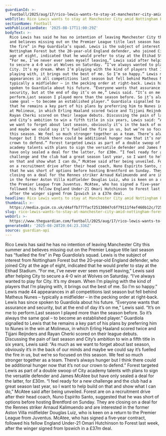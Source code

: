 ```yaml
---
guardianId: >-
  football/2025/aug/17/rico-lewis-wants-to-stay-at-manchester-city-amid-nottingham-forest-interest
webTitle: Rico Lewis wants to stay at Manchester City amid Nottingham Forest interest
sectionName: Football
webPublicationDate: '2025-08-17T11:00:29Z'
bodyText: >-
  Rico Lewis has said he has no intention of leaving Manchester City this summer
  and believes missing out on the Premier League title last season has “fuelled
  the fire” in Pep Guardiola’s squad. Lewis is the subject of interest from
  Nottingham Forest but the 20‑year‑old England defender, who joined City at the
  age of eight, indicated that he would prefer to stay at the Etihad Stadium.
  “For me, I’ve never ever seen myself leaving,” Lewis said after helping City
  to secure a 4-0 win at Wolves on Saturday. “I’ve always wanted to play for
  City. It’s my dream. When I’m playing with the kind of players that I’m
  playing with, it brings out the best of me. So I’m so happy.” Lewis made 44
  appearances in all competitions last season but fell behind Matheus Nunes –
  typically a midfielder – in the pecking order at right‑back. Lewis has since
  spoken to Guardiola about his future. “Everyone wants that assurance and
  security, but at the end of day it’s on me,” Lewis said. “It’s on me to
  perform.Last season I played more than the season before. So it’s always the
  same goal – to become an established player.” Guardiola signalled to Lewis
  that he remains a key part of his plans by preferring him to Nunes in the win
  at Molineux, in which Erling Haaland scored twice and Tijjani Reijnders and
  Rayan Cherki scored on their league debuts. Discussing the pain of last season
  and City’s ambition to win a fifth title in six years, Lewis said: “As much as
  we want to forget about last season, obviously it’s in the back of our minds
  and maybe we could say it’s fuelled the fire in us, but we’re so focused on
  this season. We feel so much stronger together as a team. There’s always
  hunger but I think there could be additional hunger now that it’s not our
  crown to defend.” Forest targeted Lewis as part of a double swoop of City
  academy talents with plans to sign the versatile defender and James McAtee but
  have only sealed a deal for the latter, for £30m. “I feel ready for a new
  challenge and the club had a great season last year, so I want to help build
  on that and show what I can do,” McAtee said after being unveiled. Forest are
  on a recruitment drive after their head coach, Nuno Espírito Santo, suggested
  that he was short of options before hosting Brentford on Sunday. They are
  closing on a deal for the Rennes striker Arnaud Kalimuendo and are interested
  in the former Aston Villa midfielder Douglas Luiz, who is keen on a return to
  the Premier League from Juventus. McAtee, who has signed a five‑year contract,
  followed his fellow England Under-21 Omari Hutchinson to Forest last week,
  after the winger signed from Ipswich in a £37m deal.
headline: Rico Lewis wants to stay at Manchester City amid Nottingham Forest interest
thumbnail: >-
  https://media.guim.co.uk/d4affb777facf25130847c6f79111f4ef460b12c/725_0_4451_3561/500.jpg
slug: rico-lewis-wants-to-stay-at-manchester-city-amid-nottingham-forest-interest
webUrl: >-
  https://www.theguardian.com/football/2025/aug/17/rico-lewis-wants-to-stay-at-manchester-city-amid-nottingham-forest-interest
generatedAt: '2025-08-28T20:04:23.336Z'
source: guardian-api
---
```

Rico Lewis has said he has no intention of leaving Manchester City this summer and believes missing out on the Premier League title last season has “fuelled the fire” in Pep Guardiola’s squad. Lewis is the subject of interest from Nottingham Forest but the 20‑year‑old England defender, who joined City at the age of eight, indicated that he would prefer to stay at the Etihad Stadium. “For me, I’ve never ever seen myself leaving,” Lewis said after helping City to secure a 4-0 win at Wolves on Saturday. “I’ve always wanted to play for City. It’s my dream. When I’m playing with the kind of players that I’m playing with, it brings out the best of me. So I’m so happy.” Lewis made 44 appearances in all competitions last season but fell behind Matheus Nunes – typically a midfielder – in the pecking order at right‑back. Lewis has since spoken to Guardiola about his future. “Everyone wants that assurance and security, but at the end of day it’s on me,” Lewis said. “It’s on me to perform.Last season I played more than the season before. So it’s always the same goal – to become an established player.” Guardiola signalled to Lewis that he remains a key part of his plans by preferring him to Nunes in the win at Molineux, in which Erling Haaland scored twice and Tijjani Reijnders and Rayan Cherki scored on their league debuts. Discussing the pain of last season and City’s ambition to win a fifth title in six years, Lewis said: “As much as we want to forget about last season, obviously it’s in the back of our minds and maybe we could say it’s fuelled the fire in us, but we’re so focused on this season. We feel so much stronger together as a team. There’s always hunger but I think there could be additional hunger now that it’s not our crown to defend.” Forest targeted Lewis as part of a double swoop of City academy talents with plans to sign the versatile defender and James McAtee but have only sealed a deal for the latter, for £30m. “I feel ready for a new challenge and the club had a great season last year, so I want to help build on that and show what I can do,” McAtee said after being unveiled. Forest are on a recruitment drive after their head coach, Nuno Espírito Santo, suggested that he was short of options before hosting Brentford on Sunday. They are closing on a deal for the Rennes striker Arnaud Kalimuendo and are interested in the former Aston Villa midfielder Douglas Luiz, who is keen on a return to the Premier League from Juventus. McAtee, who has signed a five‑year contract, followed his fellow England Under-21 Omari Hutchinson to Forest last week, after the winger signed from Ipswich in a £37m deal.
